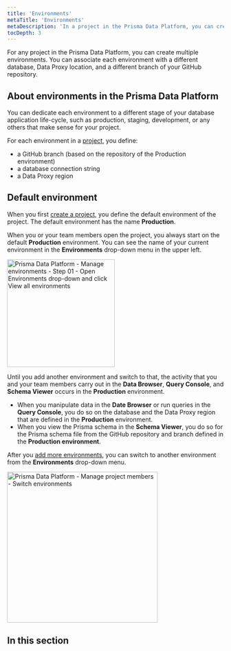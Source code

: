 ```yaml
---
title: 'Environments'
metaTitle: 'Environments'
metaDescription: 'In a project in the Prisma Data Platform, you can create multiple environments to associate a Prisma schema on a repository branch with a database and, thus, separate database development activities with JavaScript/TypeScript and Prisma ORM.'
tocDepth: 3
---
```


<TopBlock>

For any project in the Prisma Data Platform, you can create multiple environments. You can associate each environment with a different database, Data Proxy location, and a different branch of your GitHub repository.

</TopBlock>

## About environments in the Prisma Data Platform

You can dedicate each environment to a different stage of your database application life-cycle, such as production, staging, development, or any others that make sense for your project.

For each environment in a [project](/data-platform/projects), you define:

- a GitHub branch (based on the repository of the Production environment)
- a database connection string
- a Data Proxy region

## Default environment

When you first [create a project](/data-platform/projects/create), you define the default environment of the project. The default environment has the name **Production**.

When you or your team members open the project, you always start on the default **Production** environment. You can see the name of your current environment in the **Environments** drop-down menu in the upper left.

<img
  src="https://res.cloudinary.com/prismaio/image/upload/v1667209254/docs/pdp/environments/default-environment_x456s1.png"
  alt="Prisma Data Platform - Manage environments - Step 01 - Open Environments drop-down and click View all environments"
  width="250px"
/>

Until you add another environment and switch to that, the activity that you and your team members carry out in the **Data Browser**, **Query Console**, and **Schema Viewer** occurs in the **Production** environment.

- When you manipulate data in the **Date Browser** or run queries in the **Query Console**, you do so on the database and the Data Proxy region that are defined in the **Production** environment.
- When you view the Prisma schema in the **Schema Viewer**, you do so for the Prisma schema file from the GitHub repository and branch defined in the **Production environment**.

After you [add more environments](/data-platform/environments/create), you can switch to another environment from the **Environments** drop-down menu.

<img
  src="https://res.cloudinary.com/prismaio/image/upload/v1667211818/docs/pdp/environments/manage-environments-switch-environment_dy6tfk.png"
  alt="Prisma Data Platform - Manage project members - Switch environments"
  width="350px"
/>

## In this section

<Subsections depth="3" />
